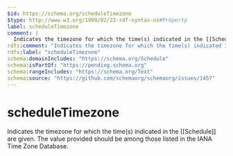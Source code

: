 ```yaml
---
$id: https://schema.org/scheduleTimezone
$type: http://www.w3.org/1999/02/22-rdf-syntax-ns#Property
label: scheduleTimezone
comment: |
  Indicates the timezone for which the time(s) indicated in the [[Schedule]] are given. The value provided should be among those listed in the IANA Time Zone Database.
rdfs:comment: "Indicates the timezone for which the time(s) indicated in the [[Schedule]] are given. The value provided should be among those listed in the IANA Time Zone Database."
rdfs:label: "scheduleTimezone"
schema:domainIncludes: "https://schema.org/Schedule"
schema:isPartOf: "https://pending.schema.org"
schema:rangeIncludes: "https://schema.org/Text"
schema:source: "https://github.com/schemaorg/schemaorg/issues/1457"
---
```


# scheduleTimezone

Indicates the timezone for which the time(s) indicated in the [[Schedule]] are given. The value provided should be among those listed in the IANA Time Zone Database.

